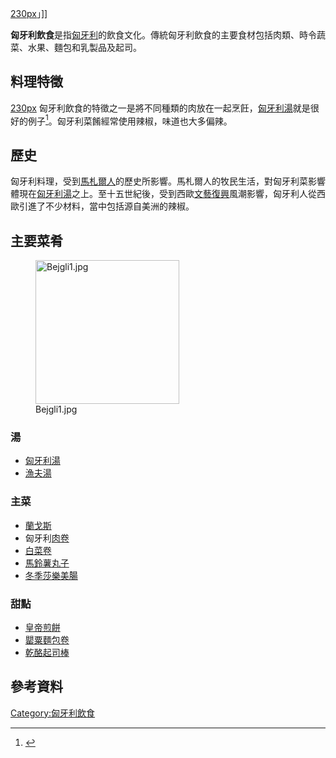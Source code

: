 {{expand|time=2015-12-24T04:24:02+00:00}}
{{refimprove|time=2015-12-24T04:24:02+00:00}}

[[file:Hungarian_Gulyás.jpg|230px]]」]]

'''匈牙利飲食'''是指[[匈牙利|匈牙利]]的飲食文化。傳統匈牙利飲食的主要食材包括肉類、時令蔬菜、水果、麵包和乳製品及起司。

== 料理特徵==
[[file:Hortobagy_palacsinta.JPG|230px]]
匈牙利飲食的特徵之一是將不同種類的肉放在一起烹飪，[[匈牙利湯|匈牙利湯]]就是很好的例子<ref>{{cite web |url=http://eng.grocceni.com/fam-2.html |title=Famous Hungarian recipes |publisher=Eng.grocceni.com |date= |accessdate=2014-03-12 |deadurl=yes |archiveurl=https://web.archive.org/web/20130530195407/http://eng.grocceni.com/fam-2.html |archivedate=2013-05-30 }}</ref>。匈牙利菜餚經常使用辣椒，味道也大多偏辣。

== 歷史 ==
匈牙利料理，受到[[馬札爾人|馬札爾人]]的歷史所影響。馬札爾人的牧民生活，對匈牙利菜影響體現在[[匈牙利湯|匈牙利湯]]之上。至十五世紀後，受到西歐[[文藝復興|文藝復興]]風潮影響，匈牙利人從西歐引進了不少材料，當中包括源自美洲的辣椒。

==主要菜肴==
[[File:Bejgli1.jpg|230px]]
===湯===
*[[匈牙利湯|匈牙利湯]]
*[[漁夫湯|漁夫湯]]

===主菜===
*[[蘭戈斯|蘭戈斯]]
*匈牙利[[肉卷|肉卷]]
*[[白菜卷|白菜卷]]
*[[馬鈴薯丸子|馬鈴薯丸子]]
*[[冬季莎樂美腸|冬季莎樂美腸]]

===甜點===
*[[皇帝煎餅|皇帝煎餅]]
*[[罌粟麵包卷|罌粟麵包卷]]
*[[乾酪起司棒|乾酪起司棒]]

==參考資料==
{{reflist}}
{{commons|Cuisine of Hungary}}
{{歐洲題目|飲食文化}}
[[Category:匈牙利飲食|Category:匈牙利飲食]]
